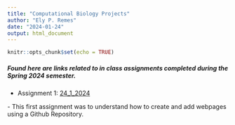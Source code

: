 ```yaml
---
title: "Computational Biology Projects"
author: "Ely P. Remes"
date: "2024-01-24"
output: html_document
---
```


```r
knitr::opts_chunk$set(echo = TRUE)
```
##### Found here are links related to in class assignments completed during the Spring 2024 semester.

- Assignment 1: [24_1_2024](Homework_02.html)   

\-\hspace{2cm} This first assignment was to understand how to create and add webpages using a Github Repository.